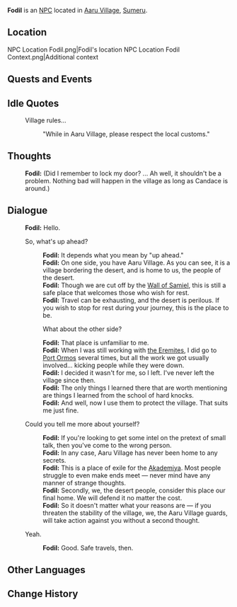 {{Meta
<!-- Remove this template after adding the missing info -->
|missing_NPC_profile  = yes
}}
{{Character Infobox
|type             = NPC
|image            = NPC Fodil.png
|realname         = <!-- Optional, if different from in-game name -->
|deceased         = <!-- Past (for deceased prior to events of the game) or free response -->
|region           = Sumeru
|affiliation      = Aaru Village
|affiliation2     = The Eremites
|affiliationNote2 = Former
|title            = Aaru Village Guard

|ancestry         = <!-- Clan/family -->
|father           = 
|mother           = 
|spouse           = 
|sibling          = 
|child            = 
|relative         = 

|voiceEN          = 
|voiceCN          = 
|voiceJP          = 
|dialoguereward   = 
}}
'''Fodil''' is an [[NPC]] located in [[Aaru Village]], [[Sumeru]].

==Location==
<gallery hideaddbutton="true" captionalign="center">
NPC Location Fodil.png|Fodil's location
NPC Location Fodil Context.png|Additional context
</gallery>
<!--
==Profile==
Detailed story/lore information goes here.
''(To be added.)''

===Personality===
''(To be added.)''

===Appearance===
Keep appearance section short and concise. Limit to 2 paragraphs with 3-4 sentences each.
''(To be added.)''
-->
==Quests and Events==
{{Quests and Events}}

==Idle Quotes==
{{Dialogue start}}
: {{DIcon|Idle}} Village rules...
:: {{A|VO Fodil 01.ogg}} "While in Aaru Village, please respect the local customs."
{{Dialogue end}}

==Thoughts==
{{All Schemes to Know Explanation|name=Fodil}}
{{Dialogue start}}
:{{A|VO Fodil All Schemes to Know 01.ogg}} '''Fodil:''' (Did I remember to lock my door? ... Ah well, it shouldn't be a problem. Nothing bad will happen in the village as long as Candace is around.)
{{Dialogue end}}

==Dialogue==
{{Dialogue start}}
:'''Fodil:''' Hello.
:{{DIcon}} So, what's up ahead?
::'''Fodil:''' It depends what you mean by "up ahead."
::'''Fodil:''' On one side, you have Aaru Village. As you can see, it is a village bordering the desert, and is home to us, the people of the desert.
::'''Fodil:''' Though we are cut off by the [[Wall of Samiel]], this is still a safe place that welcomes those who wish for rest.
::'''Fodil:''' Travel can be exhausting, and the desert is perilous. If you wish to stop for rest during your journey, this is the place to be.
::{{DIcon}} What about the other side?
::'''Fodil:''' That place is unfamiliar to me.
::'''Fodil:''' When I was still working with [[the Eremites]], I did go to [[Port Ormos]] several times, but all the work we got usually involved... kicking people while they were down.
::'''Fodil:''' I decided it wasn't for me, so I left. I've never left the village since then.
::'''Fodil:''' The only things I learned there that are worth mentioning are things I learned from the school of hard knocks.
::'''Fodil:''' And well, now I use them to protect the village. That suits me just fine.
:{{DIcon}} Could you tell me more about yourself?
::'''Fodil:''' If you're looking to get some intel on the pretext of small talk, then you've come to the wrong person.
::'''Fodil:''' In any case, Aaru Village has never been home to any secrets.
::'''Fodil:''' This is a place of exile for the [[Akademiya]]. Most people struggle to even make ends meet — never mind have any manner of strange thoughts.
::'''Fodil:''' Secondly, we, the desert people, consider this place our final home. We will defend it no matter the cost.
::'''Fodil:''' So it doesn't matter what your reasons are — if you threaten the stability of the village, we, the Aaru Village guards, will take action against you without a second thought.
:{{DIcon}} Yeah.
::'''Fodil:''' Good. Safe travels, then.
{{Dialogue end}}
<!--
==Event Dialogue==
===Event Name===
{{Dialogue start}}
:'''{{subst:PAGENAME}}:'''
{{Dialogue end}}

==Trivia==
* 
-->
==Other Languages==
{{Other Languages
|default_hidden = 1
|en      = Fodil
|zhs     = 福迪尔
|zhs_rm  = Fúdí'ěr
|zht     = 福迪爾
|zht_rm  = Fúdí'ěr
|ja      = フォディル
|ja_rm   = Fodiru
|ko      = 포딜
|ko_rm   = Podil
|es      = Fodil
|fr      = Fodil
|ru      = Фодил
|th      = Fodil
|vi      = Fodil
|de      = Fodil
|id      = Fodil
|pt      = Fadilo
|tr      = Fodil
|it      = Fodil
}}

==Change History==
{{Change History|3.1}}
<!--
==References==
{{Reflist}}
-->